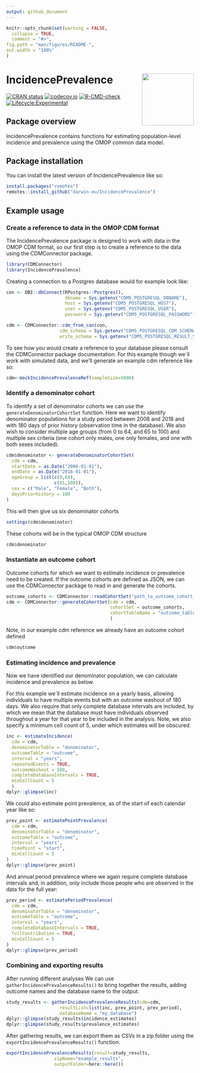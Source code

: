 ```yaml
---
output: github_document
---
```


```r
knitr::opts_chunk$set(warning = FALSE,
  collapse = TRUE,
  comment = "#>",
fig.path = "man/figures/README-",
out.width = "100%"
)
```

# IncidencePrevalence <img src='man/figures/hexsticker.png' align="right" height="139"/>

[![CRAN status](https://www.r-pkg.org/badges/version/IncidencePrevalence)](https://CRAN.R-project.org/package=IncidencePrevalence)
[![codecov.io](https://codecov.io/github/darwin-eu/IncidencePrevalence/coverage.svg?branch=main)](https://codecov.io/github/darwin-eu/IncidencePrevalence?branch=main)
[![R-CMD-check](https://github.com/darwin-eu/IncidencePrevalence/workflows/R-CMD-check/badge.svg)](https://github.com/darwin-eu/IncidencePrevalence/actions)
[![Lifecycle:Experimental](https://img.shields.io/badge/Lifecycle-Experimental-339999)](https://www.tidyverse.org/lifecycle/#experimental)


## Package overview

IncidencePrevalence contains functions for estimating population-level incidence and prevalence using the OMOP common data model.  

## Package installation

You can install the latest version of IncidencePrevalence like so:

```r
install.packages("remotes")
remotes::install_github("darwin-eu/IncidencePrevalence")
```

## Example usage
### Create a reference to data in the OMOP CDM format 
The IncidencePrevalence package is designed to work with data in the OMOP CDM format, so our first step is to create a reference to the data using the CDMConnector package. 

```r
library(CDMConnector)
library(IncidencePrevalence)
```

Creating a connection to a Postgres database would for example look like:
```r
con <- DBI::dbConnect(RPostgres::Postgres(),
                      dbname = Sys.getenv("CDM5_POSTGRESQL_DBNAME"),
                      host = Sys.getenv("CDM5_POSTGRESQL_HOST"),
                      user = Sys.getenv("CDM5_POSTGRESQL_USER"),
                      password = Sys.getenv("CDM5_POSTGRESQL_PASSWORD"))

cdm <- CDMConnector::cdm_from_con(con, 
                    cdm_schema = Sys.getenv("CDM5_POSTGRESQL_CDM_SCHEMA"), 
                    write_schema = Sys.getenv("CDM5_POSTGRESQL_RESULT_SCHEMA"))
```
To see how you would create a reference to your database please consult the CDMConnector package documentation. For this example though we´ll work with simulated data, and we'll generate an example cdm reference like so:

```r
cdm<-mockIncidencePrevalenceRef(sampleSize=5000)
```

### Identify a denominator cohort
To identify a set of denominator cohorts we can use the `generateDenominatorCohortSet` function. Here we want to identify denominator populations for a study period between 2008 and 2018 and with 180 days of prior history (observation time in the database). We also wish to consider multiple age groups (from 0 to 64, and 65 to 100) and multiple sex criteria (one cohort only males, one only females, and one with both sexes included).  

```r
cdm$denominator <- generateDenominatorCohortSet(
  cdm = cdm,
  startDate = as.Date("2008-01-01"),
  endDate = as.Date("2018-01-01"),
  ageGroup = list(c(0,64),
                  c(65,100)),
  sex = c("Male", "Female", "Both"),
  daysPriorHistory = 180
)
```

This will then give us six denominator cohorts
```r
settings(cdm$denominator)
```

These cohorts will be in the typical OMOP CDM structure
```r
cdm$denominator
```

### Instantiate an outcome cohort
Outcome cohorts for which we want to estimate incidence or prevalence need to be created. If the outcome cohorts are defined as JSON, we can use the CDMConnector package to read in and generate the cohorts.

```r
outcome_cohorts <- CDMConnector::readCohortSet("path_to_outcome_cohort_definitions")
cdm <- CDMConnector::generateCohortSet(cdm = cdm, 
                                       cohortSet = outcome_cohorts,
                                       cohortTableName = "outcome_table_name"
                                       )
```

Note, in our example cdm reference we already have an outcome cohort defined
```r
cdm$outcome
```

### Estimating incidence and prevalence
Now we have identified our denominator population, we can calculate incidence and prevalence as below. 

For this example we´ll estimate incidence on a yearly basis, allowing individuals to have multiple events but with an outcome washout of 180 days. We also require that only complete database intervals are included, by which we mean that the database must have individuals observed throughout a year for that year to be included in the analysis. Note, we also specify a minimum cell count of 5, under which estimates will be obscured.

```r
inc <- estimateIncidence(
  cdm = cdm,
  denominatorTable = "denominator",
  outcomeTable = "outcome",
  interval = "years",
  repeatedEvents = TRUE,
  outcomeWashout = 180, 
  completeDatabaseIntervals = TRUE,
  minCellCount = 5
  )
dplyr::glimpse(inc)
```

We could also estimate point prevalence, as of the start of each calendar year like so:
```r
prev_point <- estimatePointPrevalence(
  cdm = cdm,
  denominatorTable = "denominator",
  outcomeTable = "outcome",
  interval = "years",
  timePoint = "start",
  minCellCount = 5
)
dplyr::glimpse(prev_point)
```

And annual period prevalence where we again require complete database intervals and, in addition, only include those people who are observed in the data for the full year:

```r
prev_period <- estimatePeriodPrevalence(
  cdm = cdm,
  denominatorTable = "denominator",
  outcomeTable = "outcome",
  interval = "years",
  completeDatabaseIntervals = TRUE, 
  fullContribution = TRUE,
  minCellCount = 5
)
dplyr::glimpse(prev_period)
```

### Combining and exporting results
After running different analyses We can use `gatherIncidencePrevalenceResults()` to bring together the results, adding outcome names and the database name to the output.
```r
study_results <- gatherIncidencePrevalenceResults(cdm=cdm,
                    resultList=list(inc, prev_point, prev_period),
                    databaseName = "my_database")
dplyr::glimpse(study_results$incidence_estimates)
dplyr::glimpse(study_results$prevalence_estimates)
```

After gathering results, we can export them as CSVs in a zip folder using the `exportIncidencePrevalenceResults()` function. 
```r
exportIncidencePrevalenceResults(result=study_results, 
                  zipName="example_results",
                  outputFolder=here::here()) 
```
